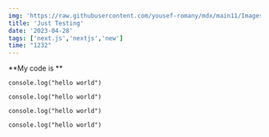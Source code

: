```yaml
---
img: 'https://raw.githubusercontent.com/yousef-romany/mdx/main11/Images/two.jpg'
title: 'Just Testing'
date: '2023-04-28'
tags: ['next.js','nextjs','new']
time: "1232"
---
```



**My code is **


```
console.log("hello world")
```

```
console.log("hello world")
```

```
console.log("hello world")
```

```
console.log("hello world")
```